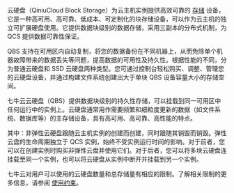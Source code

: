 云硬盘（QiniuCloud Block Storage）为云主机实例提供高效可靠的 [存储](/fec/manual/summary-of-storage) 设备，它是一种高可用、高可靠、低成本、可定制化的块存储设备，可以作为云主机的独立可扩展硬盘使用。它提供数据块级别的数据存储，采用三副本的分布式机制，为 QCS 提供数据可靠性保证。

QBS 支持在可用区内自动复制，将您的数据备份在不同机器上，从而免除单个机器故障带来的数据丢失等问题，提高数据的可用性及持久性。根据性能的不同，分为普通云硬盘和 SSD 云硬盘两种类型。您可通过控制台轻松购买、调整、管理您的云硬盘设备，并通过构建文件系统创建出大于单块 QBS 设备容量大小的存储空间。

七牛云云硬盘（QBS）提供数据块级别的持久性存储，可以挂载到同一可用区中任何运行中的实例上。云硬盘通常用作需要频繁和细粒度更新的数据（如文件系统、数据库等）的主存储设备，具有高可用、高可靠、高性能的特点。

其中：非弹性云硬盘跟随云主机实例的创建而创建，同时跟随其销毁而销毁。弹性云盘的生命周期独立于 QCS 实例，始终不受实例运行时间的影响。对于前者，您可以在创建实例时购买非弹性云盘并使用它们。对于后者，您可以将多块云硬盘连挂载至同一个实例，也可以将云硬盘从实例中断开并挂载到另一个实例。

七牛云对用户可以使用的云硬盘数量和总存储量有相应的限制。了解相关限制的更多信息，请参阅 [使用约束](/fec/manual/cloud-drive-use-the-constraints)。

